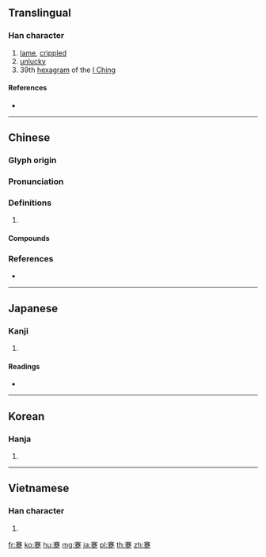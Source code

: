{{character info/new}}
==Translingual==

===Han character===
{{Han char|rn=157|rad=足|as=10|sn=17|four=30801|canj=JTCO,XJTCO|ids=⿱𡨄足}}

# [[lame]], [[crippled]]
# [[unlucky]]
# 39th [[hexagram]] of the [[I Ching]]

====References====
* {{Han ref|kx=1230.400|dkj=37741|dj=1702.400|hdz=63731.050|uh=8E47|ud=36423|bh=EEBF|bd=61119}}

----

==Chinese==
{{zh-forms}}

===Glyph origin===
{{Han etym}}

===Pronunciation===
{{zh-pron
|m=jiǎn
|c=gin2,zin2
|mc=y
|oc=y
|cat=
}}

===Definitions===
{{zh-hanzi}}

# {{rfdef|zh}}

====Compounds====
{{zh-der|乖蹇|偃蹇|偃蹇困窮|命蹇|命蹇時乖|屯蹇|數奇命蹇|時乖命蹇|時乖運蹇|策蹇|緣慳命蹇|跛蹇|蹇促|蹇修|蹇傴|蹇兔|蹇剝|蹇吃|蹇味兒|蹇滯|蹇澀|蹇產|蹇緩|蹇落|蹇諤之風|蹇蹇|蹇連|蹇運|蹇驢|運乖時蹇|運蹇時乖|驕蹇}}

===References===
* {{R:yue:Hanzi}}

----

==Japanese==

===Kanji===
{{ja-kanji|grade=|rs=足10}}

# {{defn|lang=ja|sort=足10}}

====Readings====
* {{ja-readings|on=[[けん]] (ken)|kun=[[あしなえ]] (ashinae), [[なやむ]] (nayamu)|nanori=}}

----

==Korean==

===Hanja===
{{ko-hanja|hangeul=건|eumhun=|rv=geon|mr=kŏn|y=ken}}

# {{defn|lang=ko|sort=足10}}

----

==Vietnamese==

===Han character===
{{vi-hantu|[[kiễng]]|rs=足10}}

# {{defn|lang=vi|sort=足10}}

[[fr:蹇]]
[[ko:蹇]]
[[hu:蹇]]
[[mg:蹇]]
[[ja:蹇]]
[[pl:蹇]]
[[th:蹇]]
[[zh:蹇]]